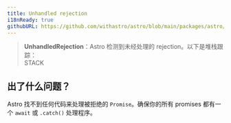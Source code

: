 ```yaml
---
title: Unhandled rejection
i18nReady: true
githubURL: https://github.com/withastro/astro/blob/main/packages/astro/src/core/errors/errors-data.ts
---
```

> **UnhandledRejection**：Astro 检测到未经处理的 rejection。以下是堆栈跟踪：<br/>STACK

## 出了什么问题？
Astro 找不到任何代码来处理被拒绝的 `Promise`。确保你的所有 promises 都有一个 `await` 或 `.catch()` 处理程序。
